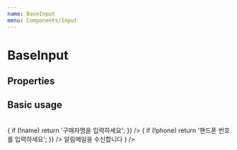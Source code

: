 ```yaml
---
name: BaseInput
menu: Components/Input
---
```



# BaseInput

## Properties

<Props of={BaseInput} />

## Basic usage

<Playground>
  <Container>
    <BaseInput
      type="text"
      name="test1"
    />
    <BaseInput
      name="test2"
      readOnly
    />
    <BaseInput
      name="test2"
      disabled
    />
  </Container>
  <br />
  <Container>
    <BaseInput
      name="test2"
      label="제목"
      placeholder="제목을 입력하세요 (최대 50자)"
      maxLength={50}
      marginBottom={10}
    />
    <BaseInput
      name="test3"
      label="구매자"
      placeholder="구매자명을 입력하세요"
      maxLength={150}
      marginBottom={10}
      autoFocus
      required
      useError
      validate={(name) => {
        if (!name) return '구매자명을 입력하세요';
      }}
    />
    <BaseInput
      name="test3"
      label="핸드폰"
      placeholder="핸드폰 번호를 입력하세요"
      maxLength={150}
      marginBottom={10}
      autoFocus
      required
      useError
      onlyNumber
      validate={(phone) => {
        if (!phone) return '핸드폰 번호를 입력하세요';
      }}
    />
    <BaseInput
      label="이메일"
      placeholder="이메일"
      footer={
        <div style={{display:'flex', alignItems:'center'}}>
          <Checkbox state="on" />
          <span className="notify-text">
            알림메일을 수신합니다
          </span>
        </div>
      }
    />

  </Container>
</Playground>
